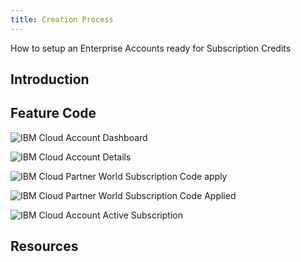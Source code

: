 ```yaml
---
title: Creation Process
---
```



<PageDescription>

How to setup an Enterprise Accounts ready for Subscription Credits

</PageDescription>

## Introduction

## Feature Code 

![IBM Cloud Account Dashboard](images/CloudLogin.png)

![IBM Cloud Account Details](images/AccountDetails.png)

![IBM Cloud Partner World Subscription Code apply](images/PWCredit.png)

![IBM Cloud Partner World Subscription Code Applied](images/CodeApplied.png)

![IBM Cloud Account Active Subscription](images/ActiveSubscription.png)

## Resources

